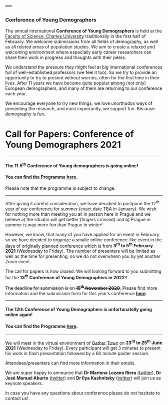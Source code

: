 ---
---

<link rel="stylesheet" href="styles.css" type="text/css">

### Conference of Young Demographers
The annual international **Conference of Young Demographers** is held at the [Faculty of Science, Charles University](https://www.natur.cuni.cz/eng) traditionally in the first half of February. We welcome submissions from all fields of demography, as well as all related areas of population studies. We aim to create a relaxed and welcoming environment where especially early career researchers can share their work in progress and thoughts with their peers.

We understand the pressure they might feel at big international conferences full of well-established professors (we feel it too). So we try to provide an opportunity to try to present without worries, often for the first time in their lives. After 11 years we have become quite popular among (not only) European demographers, and many of them are returning to our conference each year. 

We encourage everyone to try new things; we love unorthodox ways of presenting the research, and most importantly, we support fun. Because demography is fun. 

# Call for Papers: Conference of Young Demographers 2021

***
#### The **11.5^th^ Conference of Young demographers** is going online!####
#### You can find the **Programme**  [**here**](https://drive.google.com/file/d/1tSGiEx4osU3XkSCl7A0fyI5W5mLcT3ZH/view?usp=sharing).####
Please note that the programme is subject to change. 

***
After giving it careful consideration, we have decidied to postpone the 12^th^ year of our conference for summer (exact date TBA in January). We wish for nothing more than meeting you all in person here in Prague and we believe a) the situatin will get better (fingers crossed) and b) Prague in summer is way more fun than Prague in winter!

However, we know, that many of you have applied for an event in February so we have decided to organize a smalle online conference-like event in the days of originally planned conference which is from **3^rd^ to 5^th^ February 2021** (Wednesday to Friday). The number of presenters will be limited as well as the time for presenting, so we do not overwhelm you by yet another Zoom event.

The call for papers is now closed. We will looking forward to you submitting for the **13^th^ Conference of Young Demographers in 2022**!!

~~The deadline for submission is on **15^th^ November 2020**.~~
Please find more information and the submission form for this year's conference **[here](https://bit.ly/3bmNGEw)**.

***
#### The **12th Conference of Young Demographers** is unfortunatelly going online again!####
#### You can find the **Programme**  [**here**](https://docs.google.com/document/d/1uN3iWEE0ZihcutTo9AxZHCJOpPKDLxO-rwMP1KcGVBQ/edit?usp=sharing).####
***
We will meet in the virtual environment of [Gather Town](https://gather.town/) on **23^rd^ to 25^th^ June 2021** (Wednesday to Friday). Every participant will get 3 minutes to present his work in flash presentation followed by a 60 minute poster session. 

Attendees/presenters can find more information in their emails. 

We are super happy to announce that **Dr Mariona Lozano Riera** ([twitter](https://twitter.com/marionleitz)), **Dr José Manuel Aburto** ([twitter](https://twitter.com/jm_aburto)) and **Dr Ilya Kashnitsky** ([twitter](https://twitter.com/ikashnitsky)) will join us as keynote speakers.


In case you have any questions about conference please do not hesitate to contact us!
